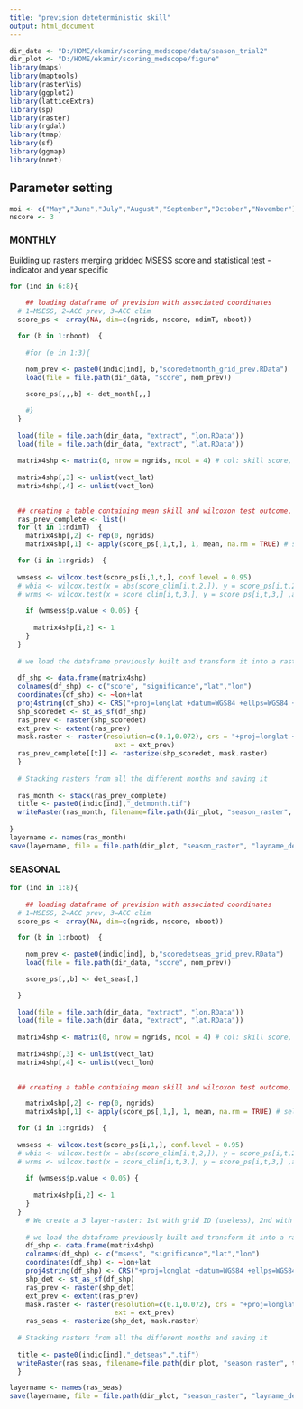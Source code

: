 ```yaml
---
title: "prevision deteterministic skill"
output: html_document
---
```


```r
dir_data <- "D:/HOME/ekamir/scoring_medscope/data/season_trial2" 
dir_plot <- "D:/HOME/ekamir/scoring_medscope/figure" 
library(maps)
library(maptools)
library(rasterVis)
library(ggplot2)
library(latticeExtra)
library(sp)
library(raster)
library(rgdal)
library(tmap)
library(sf)
library(ggmap)
library(nnet)

```

## Parameter setting 

```r

moi <- c("May","June","July","August","September","October","November")
nscore <- 3

```
### MONTHLY ###

Building up rasters merging gridded MSESS score and statistical test - indicator and year specific


```r

for (ind in 6:8){
  
    ## loading dataframe of prevision with associated coordinates
  # 1=MSESS, 2=ACC prev, 3=ACC clim
  score_ps <- array(NA, dim=c(ngrids, nscore, ndimT, nboot)) 

  for (b in 1:nboot)  { 
  
    #for (e in 1:3){
  
    nom_prev <- paste0(indic[ind], b,"scoredetmonth_grid_prev.RData")
    load(file = file.path(dir_data, "score", nom_prev))

    score_ps[,,,b] <- det_month[,,]

    #}
  }
   
  load(file = file.path(dir_data, "extract", "lon.RData"))
  load(file = file.path(dir_data, "extract", "lat.RData"))
  
  matrix4shp <- matrix(0, nrow = ngrids, ncol = 4) # col: skill score, significant, lat, lon 
  
  matrix4shp[,3] <- unlist(vect_lat)
  matrix4shp[,4] <- unlist(vect_lon)

  
  ## creating a table containing mean skill and wilcoxon test outcome, with both coordinates (shape ready for shapefile conversion)
  ras_prev_complete <- list()
  for (t in 1:ndimT)  { 
    matrix4shp[,2] <- rep(0, ngrids)
    matrix4shp[,1] <- apply(score_ps[,1,t,], 1, mean, na.rm = TRUE) # select MSESS and summarize over bootstrap

  for (i in 1:ngrids)  { 
    
  wmsess <- wilcox.test(score_ps[i,1,t,], conf.level = 0.95)
  # wbia <- wilcox.test(x = abs(score_clim[i,t,2,]), y = score_ps[i,t,2,] ,alternative = "greater", paired = TRUE, conf.level = 0.95)
  # wrms <- wilcox.test(x = score_clim[i,t,3,], y = score_ps[i,t,3,] ,alternative = "greater", paired = TRUE, conf.level = 0.95)
 
    if (wmsess$p.value < 0.05) {
      
      matrix4shp[i,2] <- 1 
    }
  }
    
  # we load the dataframe previously built and transform it into a raster
  
  df_shp <- data.frame(matrix4shp)
  colnames(df_shp) <- c("score", "significance","lat","lon")
  coordinates(df_shp) <- ~lon+lat
  proj4string(df_shp) <- CRS("+proj=longlat +datum=WGS84 +ellps=WGS84 +towgs84=0,0,0")
  shp_scoredet <- st_as_sf(df_shp)
  ras_prev <- raster(shp_scoredet)
  ext_prev <- extent(ras_prev)
  mask.raster <- raster(resolution=c(0.1,0.072), crs = "+proj=longlat +datum=WGS84 +ellps=WGS84 +towgs84=0,0,0", ## !!!!!!!!!!!
                          ext = ext_prev)
  ras_prev_complete[[t]] <- rasterize(shp_scoredet, mask.raster)
  }
  
  # Stacking rasters from all the different months and saving it
  
  ras_month <- stack(ras_prev_complete)
  title <- paste0(indic[ind],"_detmonth.tif")
  writeRaster(ras_month, filename=file.path(dir_plot, "season_raster", title), overwrite = TRUE)
  
}
layername <- names(ras_month)
save(layername, file = file.path(dir_plot, "season_raster", "layname_detmonth.RData"))
```

### SEASONAL ###


```r

for (ind in 1:8){
  
    ## loading dataframe of prevision with associated coordinates
  # 1=MSESS, 2=ACC prev, 3=ACC clim
  score_ps <- array(NA, dim=c(ngrids, nscore, nboot)) 

  for (b in 1:nboot)  { 
  
    nom_prev <- paste0(indic[ind], b,"scoredetseas_grid_prev.RData")
    load(file = file.path(dir_data, "score", nom_prev))

    score_ps[,,b] <- det_seas[,]

  }
   
  load(file = file.path(dir_data, "extract", "lon.RData"))
  load(file = file.path(dir_data, "extract", "lat.RData"))
  
  matrix4shp <- matrix(0, nrow = ngrids, ncol = 4) # col: skill score, significant, lat, lon 
  
  matrix4shp[,3] <- unlist(vect_lat)
  matrix4shp[,4] <- unlist(vect_lon)

  
  ## creating a table containing mean skill and wilcoxon test outcome, with both coordinates (shape ready for shapefile conversion)

    matrix4shp[,2] <- rep(0, ngrids)
    matrix4shp[,1] <- apply(score_ps[,1,], 1, mean, na.rm = TRUE) # select MSESS and summarize over bootstrap

  for (i in 1:ngrids)  { 
    
  wmsess <- wilcox.test(score_ps[i,1,], conf.level = 0.95)
  # wbia <- wilcox.test(x = abs(score_clim[i,t,2,]), y = score_ps[i,t,2,] ,alternative = "greater", paired = TRUE, conf.level = 0.95)
  # wrms <- wilcox.test(x = score_clim[i,t,3,], y = score_ps[i,t,3,] ,alternative = "greater", paired = TRUE, conf.level = 0.95)
 
    if (wmsess$p.value < 0.05) {
      
      matrix4shp[i,2] <- 1 
    }
  }
    # We create a 3 layer-raster: 1st with grid ID (useless), 2nd with msess score; 3rd with wilcoxon test outcomes. 
    
    # we load the dataframe previously built and transform it into a raster
    df_shp <- data.frame(matrix4shp)
    colnames(df_shp) <- c("msess", "significance","lat","lon")
    coordinates(df_shp) <- ~lon+lat
    proj4string(df_shp) <- CRS("+proj=longlat +datum=WGS84 +ellps=WGS84 +towgs84=0,0,0")
    shp_det <- st_as_sf(df_shp)
    ras_prev <- raster(shp_det)
    ext_prev <- extent(ras_prev)
    mask.raster <- raster(resolution=c(0.1,0.072), crs = "+proj=longlat +datum=WGS84 +ellps=WGS84 +towgs84=0,0,0", ## !!!!!!!!!!!
                          ext = ext_prev)
    ras_seas <- rasterize(shp_det, mask.raster) 
  
  # Stacking rasters from all the different months and saving it
  
  title <- paste0(indic[ind],"_detseas",".tif")
  writeRaster(ras_seas, filename=file.path(dir_plot, "season_raster", title), overwrite = TRUE)
  }

layername <- names(ras_seas)
save(layername, file = file.path(dir_plot, "season_raster", "layname_detseas.RData"))

```

